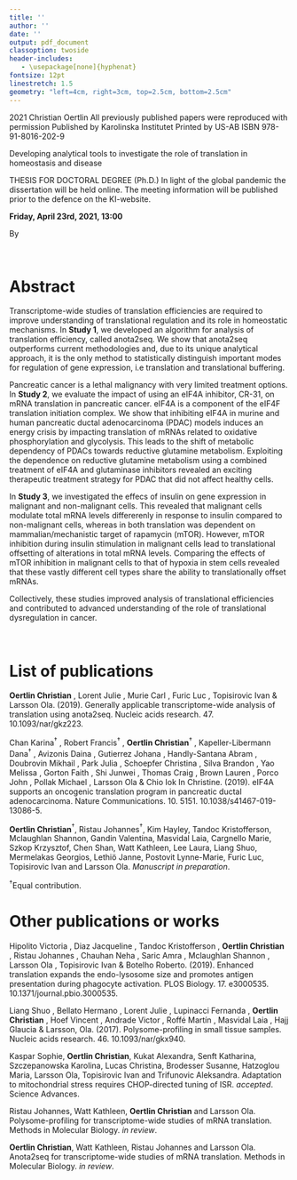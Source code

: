 ```yaml
---
title: ''
author: ''
date: ''
output: pdf_document
classoption: twoside
header-includes:
   - \usepackage[none]{hyphenat}
fontsize: 12pt
linestretch: 1.5
geometry: "left=4cm, right=3cm, top=2.5cm, bottom=2.5cm"
---
```


\pagenumbering{gobble}

\begin{center}

\vspace{50px}

From DEPARTMENT OF ONCOLOGY AND PATHOLOGY\\
Karolinska Institutet, Stockholm, Sweden\\

\vspace{75px}

\begin{Large}
\textbf{DEVELOPING ANALYTICAL TOOLS TO INVESTIGATE THE ROLE OF TRANSLATION IN HOMEOSTASIS AND DISEASE}
\end{Large}

\vspace{25px}

\begin{large}
Christian Oertlin
\end{large}

\vspace{100px}

\includegraphics[width=3.5in]{../figures/logo-KI_large.pdf}

\vspace{50px}

\begin{large}
Stockholm 2021
\end{large}
\end{center}

\clearpage

\vspace*{\fill}
\copyright 2021 Christian Oertlin\newline
All previously published papers were reproduced with permission\newline
Published by Karolinska Institutet\newline
Printed by US-AB\newline
ISBN 978-91-8016-202-9

\clearpage

Developing analytical tools to investigate the role of translation in homeostasis and disease

THESIS FOR DOCTORAL DEGREE (Ph.D.)\newline
In light of the global pandemic the dissertation will be held online.
The meeting information will be published prior to the defence on the KI-website.

**Friday, April 23rd, 2021, 13:00**

By

\textbf{Christian Oertlin}
\begin{small}
\begin{minipage}[t]{0.55\textwidth}

\textit{Principal Supervisor:}\\
Associate professor Ola Larsson\\
Karolinska Institutet\\
Department of Oncology and Pathology\\

\textit{Co-supervisor:}\\
Associate professor Ivan Topisirovic\\
McGill University\\
Department of Oncology\\

\end{minipage}
\begin{minipage}[t]{0.55\textwidth}
\textit{Opponent:}\\
Professor Alessandro Quattrone\\
University of Trento\\
Department of Cellular, Computational and Integrative Biology\\

\textit{Examination Board:}\\
Professor Lukas Käll\\
Kungliga Tekniska Högskolan\\
Division of Gene Technology\\

Professor Arne Östman\\
Karolinska Institutet\\
Department of Oncology and Pathology\\

Professor Rickard Sandberg\\
Karolinska Institutet\\
Department of Cell and Molecular Biology\\

\end{minipage}
\end{small}
\clearpage
\newpage

\

\newpage

# Abstract

Transcriptome-wide studies of translation efficiencies are required to improve understanding of translational regulation and its role in homeostatic mechanisms. In **Study 1**, we developed an algorithm for analysis of translation efficiency, called anota2seq. We show that anota2seq outperforms current methodologies and, due to its unique analytical approach, it is the only method to statistically distinguish important modes for regulation of gene expression, i.e translation and translational buffering.

Pancreatic cancer is a lethal malignancy with very limited treatment options. In **Study 2**, we evaluate the impact of using an eIF4A inhibitor, CR-31, on mRNA translation in pancreatic cancer. eIF4A is a component of the eIF4F translation initiation complex. We show that inhibiting eIF4A in murine and human pancreatic ductal adenocarcinoma (PDAC) models induces an energy crisis by impacting translation of mRNAs related to oxidative phosphorylation and glycolysis. This leads to the shift of metabolic dependency of PDACs towards reductive glutamine metabolism. Exploiting the dependence on reductive glutamine metabolism using a combined treatment of eIF4A and glutaminase inhibitors revealed an exciting therapeutic treatment strategy for PDAC that did not affect healthy cells.

In **Study 3**, we investigated the effecs of insulin on gene expression in malignant and  non-malignant cells. This revealed that malignant cells modulate total mRNA levels differerenly in response to insulin compared to non-malignant cells, whereas in both translation was dependent on mammalian/mechanistic target of rapamycin (mTOR). However, mTOR inhibition during insulin stimulation in malignant cells lead to translational offsetting of alterations in total mRNA levels. Comparing the effects of mTOR inhibition in malignant cells to that of hypoxia in stem cells revealed that these vastly different cell types share the ability to translationally offset mRNAs.

Collectively, these studies improved analysis of translational efficiencies and contributed to advanced understanding of the role of translational dysregulation in cancer.

\clearpage
\newpage

\

\newpage

# List of publications

**Oertlin Christian** , Lorent Julie , Murie Carl , Furic Luc , Topisirovic Ivan & Larsson Ola. (2019). Generally applicable transcriptome-wide analysis of translation using anota2seq. Nucleic acids research. 47. 10.1093/nar/gkz223. 

Chan Karina$^\dagger$ , Robert Francis$^\dagger$ , **Oertlin Christian**$^\dagger$ , Kapeller-Libermann Dana$^\dagger$ , Avizonis Daina , Gutierrez Johana , Handly-Santana Abram , Doubrovin Mikhail , Park Julia , Schoepfer Christina , Silva Brandon , Yao Melissa , Gorton Faith , Shi Junwei , Thomas Craig , Brown Lauren , Porco John , Pollak Michael , Larsson Ola & Chio Iok In Christine. (2019). eIF4A supports an oncogenic translation program in pancreatic ductal adenocarcinoma. Nature Communications. 10. 5151. 10.1038/s41467-019-13086-5.

**Oertlin Christian**$^\dagger$, Ristau Johannes$^\dagger$, Kim Hayley, Tandoc Kristofferson, Mclaughlan Shannon, Gandin Valentina, Masvidal Laia, Cargnello Marie, Szkop Krzysztof, Chen Shan, Watt Kathleen, Lee Laura, Liang Shuo, Mermelakas Georgios, Lethiö Janne, Postovit Lynne-Marie, Furic Luc, Topisirovic Ivan and Larsson Ola. *Manuscript in preparation*. 

$^\dagger$Equal contribution.

\clearpage

# Other publications or works

Hipolito Victoria , Diaz Jacqueline , Tandoc Kristofferson , **Oertlin Christian** , Ristau Johannes , Chauhan Neha , Saric Amra , Mclaughlan Shannon , Larsson Ola , Topisirovic Ivan & Botelho Roberto. (2019). Enhanced translation expands the endo-lysosome size and promotes antigen presentation during phagocyte activation. PLOS Biology. 17. e3000535. 10.1371/journal.pbio.3000535. 

Liang Shuo , Bellato Hermano , Lorent Julie , Lupinacci Fernanda , **Oertlin Christian** , Hoef Vincent , Andrade Victor , Roffé Martín , Masvidal Laia , Hajj Glaucia & Larsson, Ola. (2017). Polysome-profiling in small tissue samples. Nucleic acids research. 46. 10.1093/nar/gkx940. 

Kaspar Sophie, **Oertlin Christian**, Kukat Alexandra, Senft Katharina, Szczepanowska Karolina, Lucas Christina, Brodesser Susanne, Hatzoglou Maria, Larsson Ola, Topisirovic Ivan and Trifunovic Aleksandra. Adaptation   to   mitochondrial   stress   requires   CHOP-directed   tuning   of   ISR.   *accepted*. Science Advances.
 
Ristau Johannes, Watt Kathleen, **Oertlin Christian** and Larsson Ola. Polysome-profiling for transcriptome-wide studies of mRNA translation. Methods in Molecular Biology. *in review*.

**Oertlin Christian**, Watt Kathleen, Ristau Johannes and Larsson Ola. Anota2seq for transcriptome-wide studies of mRNA translation. Methods in Molecular Biology. *in review*.

